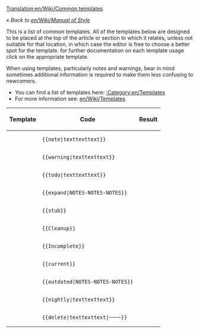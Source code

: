 [[Translation:en/Wiki/Common templates]]
{{fr/Traduction|OpenTTD:Manual of Style/Common templates|0}}

''« Back to [[en/Wiki/Manual of Style]]''

This is a list of common templates. All of the templates below are designed to be placed at the top of the article or section to which it relates, unless not suitable for that location, in which case the editor is free to choose a better spot for the template. for further documentation on each template usage click on the appropriate template.

When using templates, particularly notes and warnings, bear in mind sometimes additional information is required to make them less confusing to newcomers.

*You can find a list of templates here: [[:Category:en/Templates]]
*For more information see: [[en/Wiki/Templates]]


{|
!Template!!Code!!Result
|-
|{{en/S|note}}||<pre>{{note|texttexttext}}</pre>||{{en/Note|texttexttext}}
|-
|{{en/S|warning}}||<pre>{{warning|texttexttext}}</pre>||{{en/Warning|texttexttext}}
|-
|{{en/S|todo}}||<pre>{{todo|texttexttext}}</pre>||{{en/Todo|texttexttext| }}
|-
|{{en/S|expand}}||<pre>{{expand|NOTES-NOTES-NOTES}}</pre>||{{en/Manual/Expand|NOTES-NOTES-NOTES|}}
|-
|{{en/S|stub}}||<pre>{{stub}}</pre>||{{en/Manual/Base Set/Industries/Stub| }}
|-
|{{en/S|Cleanup}}||<pre>{{Cleanup}}</pre>||{{en/Wiki/Cleanup| }}
|-
|{{en/S|Incomplete}} ||<pre>{{Incomplete}}</pre>||{{en/Incomplete| }}
|-
|{{en/S|current}}||<pre>{{current}}</pre>||{{en/Wiki/Current| }}
|-
|{{en/S|outdated}}||<pre>{{outdated|NOTES-NOTES-NOTES}}</pre>||{{en/Outdated|NOTES-NOTES-NOTES|}}
|-
|{{en/S|nightly}}||<pre>{{nightly|texttexttext}}</pre>||{{en/Wiki/Nightly|texttexttext}}
|-
|{{en/S|delete}}||<pre>{{delete|texttexttext|~~~~}}</pre>||{{en/Delete|texttexttext|[[en/Zojj|Zojj]] 11:21, 6 June 2007 (CEST)| }}
|}

